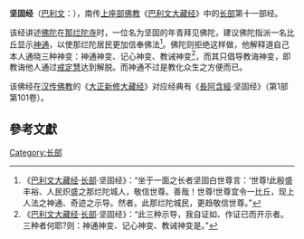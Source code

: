 {{refimprove|time=2017-07-30T05:44:29+00:00}}
{{佛教}}
'''坚固经'''（[[巴利文|巴利文]]：{{lang|ISAT|Kevatta Sutta}}），南传[[上座部佛教|上座部佛教]]《[[巴利文大藏经|巴利文大藏经]]》中的[[長部_(佛經)|长部]]第十一部经。

该经讲述[[佛陀|佛陀]]在[[那烂陀寺|那烂陀寺]]时，一位名为坚固的年青拜见佛陀，建议佛陀指派一名比丘显示[[神通|神通]]，以使那烂陀居民更加信奉佛法<ref>《[[巴利文大藏经|巴利文大藏经]]·[[長部_(佛經)|长部]]·坚固经》：“坐于一面之长者坚固白世尊言：‘世尊!此殷盛丰裕、人民炽盛之那烂陀城人，敬信世尊。善哉！世尊!世尊宜令一比丘，现上人法之神通、奇迹之示导。然者。此那烂陀城民，更趋敬信世尊。”</ref>。佛陀则拒绝这样做，他解释道自己本人通晓三种神变：神通神变、记心神变、教诫神变<ref>《[[巴利文大藏经|巴利文大藏经]]·[[長部_(佛經)|长部]]·坚固经》：“此三种示导，我自证如、作证已而开示者。三种者何耶?则：神通神变、记心神变、教诫神变是。”</ref>，而其只倡导教诲神变，即教诲他人通过[[戒定慧|戒定慧]]达到解脱。而神通不过是教化众生之方便而已。

该佛经在[[汉传佛教|汉传佛教]]的《[[大正新修大藏经|大正新修大藏经]]》对应经典有《[[長阿含經|長阿含經]]·坚固经》（第1部第101卷）。

==參考文獻==
<div class="references-small">
<references></references>
</div>


{{Pali-D}}

{{佛教小作品}}
[[Category:长部|Category:长部]]